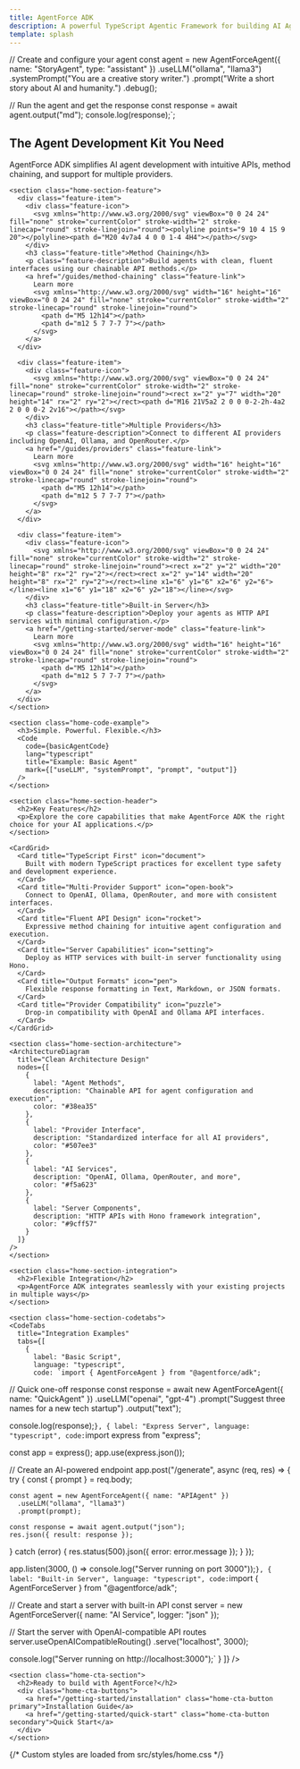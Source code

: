 ```yaml
---
title: AgentForce ADK
description: A powerful TypeScript Agentic Framework for building AI Agent Workflows
template: splash
---
```




// Create and configure your agent
const agent = new AgentForceAgent({ name: "StoryAgent", type: "assistant" })
  .useLLM("ollama", "llama3") 
  .systemPrompt("You are a creative story writer.")
  .prompt("Write a short story about AI and humanity.")
  .debug();

// Run the agent and get the response
const response = await agent.output("md");
console.log(response);`;

<HeroSection 
  title="AgentForce ADK"
  tagline="Build powerful AI agent workflows with a streamlined TypeScript framework for multiple AI providers and models."
/>

<div class="home-section">
	<section class="home-section-header">
    	<h2>The Agent Development Kit You Need</h2>
    	<p>AgentForce ADK simplifies AI agent development with intuitive APIs, method chaining, and support for multiple providers.</p>
	</section>
  
  	<section class="home-section-feature">  
      <div class="feature-item">
        <div class="feature-icon">
          <svg xmlns="http://www.w3.org/2000/svg" viewBox="0 0 24 24" fill="none" stroke="currentColor" stroke-width="2" stroke-linecap="round" stroke-linejoin="round"><polyline points="9 10 4 15 9 20"></polyline><path d="M20 4v7a4 4 0 0 1-4 4H4"></path></svg>
        </div>
        <h3 class="feature-title">Method Chaining</h3>
        <p class="feature-description">Build agents with clean, fluent interfaces using our chainable API methods.</p>
        <a href="/guides/method-chaining" class="feature-link">
          Learn more
          <svg xmlns="http://www.w3.org/2000/svg" width="16" height="16" viewBox="0 0 24 24" fill="none" stroke="currentColor" stroke-width="2" stroke-linecap="round" stroke-linejoin="round">
            <path d="M5 12h14"></path>
            <path d="m12 5 7 7-7 7"></path>
          </svg>
        </a>
      </div>
      
      <div class="feature-item">
        <div class="feature-icon">
          <svg xmlns="http://www.w3.org/2000/svg" viewBox="0 0 24 24" fill="none" stroke="currentColor" stroke-width="2" stroke-linecap="round" stroke-linejoin="round"><rect x="2" y="7" width="20" height="14" rx="2" ry="2"></rect><path d="M16 21V5a2 2 0 0 0-2-2h-4a2 2 0 0 0-2 2v16"></path></svg>
        </div>
        <h3 class="feature-title">Multiple Providers</h3>
        <p class="feature-description">Connect to different AI providers including OpenAI, Ollama, and OpenRouter.</p>
        <a href="/guides/providers" class="feature-link">
          Learn more
          <svg xmlns="http://www.w3.org/2000/svg" width="16" height="16" viewBox="0 0 24 24" fill="none" stroke="currentColor" stroke-width="2" stroke-linecap="round" stroke-linejoin="round">
            <path d="M5 12h14"></path>
            <path d="m12 5 7 7-7 7"></path>
          </svg>
        </a>
      </div>
      
      <div class="feature-item">
        <div class="feature-icon">
          <svg xmlns="http://www.w3.org/2000/svg" viewBox="0 0 24 24" fill="none" stroke="currentColor" stroke-width="2" stroke-linecap="round" stroke-linejoin="round"><rect x="2" y="2" width="20" height="8" rx="2" ry="2"></rect><rect x="2" y="14" width="20" height="8" rx="2" ry="2"></rect><line x1="6" y1="6" x2="6" y2="6"></line><line x1="6" y1="18" x2="6" y2="18"></line></svg>
        </div>
        <h3 class="feature-title">Built-in Server</h3>
        <p class="feature-description">Deploy your agents as HTTP API services with minimal configuration.</p>
        <a href="/getting-started/server-mode" class="feature-link">
          Learn more
          <svg xmlns="http://www.w3.org/2000/svg" width="16" height="16" viewBox="0 0 24 24" fill="none" stroke="currentColor" stroke-width="2" stroke-linecap="round" stroke-linejoin="round">
            <path d="M5 12h14"></path>
            <path d="m12 5 7 7-7 7"></path>
          </svg>
        </a>
      </div>
    </section>

    <section class="home-code-example">
      <h3>Simple. Powerful. Flexible.</h3>
      <Code 
        code={basicAgentCode} 
        lang="typescript" 
        title="Example: Basic Agent" 
        mark={["useLLM", "systemPrompt", "prompt", "output"]} 
      />
    </section>

    <section class="home-section-header">
      <h2>Key Features</h2>
      <p>Explore the core capabilities that make AgentForce ADK the right choice for your AI applications.</p>
    </section>

    <CardGrid>
      <Card title="TypeScript First" icon="document">
        Built with modern TypeScript practices for excellent type safety and development experience.
      </Card>
      <Card title="Multi-Provider Support" icon="open-book">
        Connect to OpenAI, Ollama, OpenRouter, and more with consistent interfaces.
      </Card>
      <Card title="Fluent API Design" icon="rocket">
        Expressive method chaining for intuitive agent configuration and execution.
      </Card>
      <Card title="Server Capabilities" icon="setting">
        Deploy as HTTP services with built-in server functionality using Hono.
      </Card>
      <Card title="Output Formats" icon="pen">
        Flexible response formatting in Text, Markdown, or JSON formats.
      </Card>
      <Card title="Provider Compatibility" icon="puzzle">
        Drop-in compatibility with OpenAI and Ollama API interfaces.
      </Card>
    </CardGrid>
    
	<section class="home-section-architecture">
    <ArchitectureDiagram 
      title="Clean Architecture Design"
      nodes={[
        {
          label: "Agent Methods",
          description: "Chainable API for agent configuration and execution",
          color: "#38ea35"
        },
        {
          label: "Provider Interface",
          description: "Standardized interface for all AI providers",
          color: "#507ee3"
        },
        {
          label: "AI Services",
          description: "OpenAI, Ollama, OpenRouter, and more",
          color: "#f5a623"
        },
        {
          label: "Server Components",
          description: "HTTP APIs with Hono framework integration",
          color: "#9cff57"
        }
      ]}
    />
	</section>

    <section class="home-section-integration">
      <h2>Flexible Integration</h2>
      <p>AgentForce ADK integrates seamlessly with your existing projects in multiple ways</p>
    </section>

	<section class="home-section-codetabs">
    <CodeTabs
      title="Integration Examples"
      tabs={[
        {
          label: "Basic Script",
          language: "typescript",
          code: `import { AgentForceAgent } from "@agentforce/adk";

// Quick one-off response
const response = await new AgentForceAgent({ name: "QuickAgent" })
  .useLLM("openai", "gpt-4")
  .prompt("Suggest three names for a new tech startup")
  .output("text");

console.log(response);`
        },
        {
          label: "Express Server",
          language: "typescript",
          code: `import express from "express";

const app = express();
app.use(express.json());

// Create an AI-powered endpoint
app.post("/generate", async (req, res) => {
  try {
    const { prompt } = req.body;
    
    const agent = new AgentForceAgent({ name: "APIAgent" })
      .useLLM("ollama", "llama3")
      .prompt(prompt);
      
    const response = await agent.output("json");
    res.json({ result: response });
  } catch (error) {
    res.status(500).json({ error: error.message });
  }
});

app.listen(3000, () => console.log("Server running on port 3000"));`
        },
        {
          label: "Built-in Server",
          language: "typescript",
          code: `import { AgentForceServer } from "@agentforce/adk";

// Create and start a server with built-in API
const server = new AgentForceServer({ 
  name: "AI Service", 
  logger: "json" 
});

// Start the server with OpenAI-compatible API routes
server.useOpenAICompatibleRouting()
  .serve("localhost", 3000);

console.log("Server running on http://localhost:3000");`
        }
      ]}
    />
	</section>

    <section class="home-cta-section">
      <h2>Ready to build with AgentForce?</h2>
      <div class="home-cta-buttons">
        <a href="/getting-started/installation" class="home-cta-button primary">Installation Guide</a>
        <a href="/getting-started/quick-start" class="home-cta-button secondary">Quick Start</a>
      </div>
    </section>
  
  </div>



{/* Custom styles are loaded from src/styles/home.css */}
